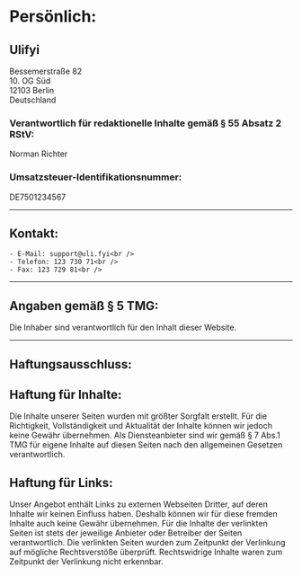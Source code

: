 # Persönlich:
## __Ulifyi__
  Bessemerstraße 82 <br />
  10. OG Süd <br />
  12103 Berlin <br />
  Deutschland <br /> 

  ### __Verantwortlich für redaktionelle Inhalte gemäß § 55 Absatz 2 RStV:__<br />
  Norman Richter

  ### __Umsatzsteuer-Identifikationsnummer:__<br />
  DE7501234567

---

## __Kontakt__:
    - E-Mail: support@uli.fyi<br />
    - Telefon: 123 730 71<br />
    - Fax: 123 729 81<br />

---

## Angaben gemäß § 5 TMG:
Die Inhaber sind verantwortlich für den Inhalt dieser Website.

---

## __Haftungsausschluss:__

## __Haftung für Inhalte:__

Die Inhalte unserer Seiten wurden mit größter Sorgfalt erstellt. Für die Richtigkeit, Vollständigkeit und Aktualität der Inhalte können wir jedoch keine Gewähr übernehmen. Als Diensteanbieter sind wir gemäß § 7 Abs.1 TMG für eigene Inhalte auf diesen Seiten nach den allgemeinen Gesetzen verantwortlich.

## __Haftung für Links:__
Unser Angebot enthält Links zu externen Webseiten Dritter, auf deren Inhalte wir keinen Einfluss haben. Deshalb können wir für diese fremden Inhalte auch keine Gewähr übernehmen. Für die Inhalte der verlinkten Seiten ist stets der jeweilige Anbieter oder Betreiber der Seiten verantwortlich. Die verlinkten Seiten wurden zum Zeitpunkt der Verlinkung auf mögliche Rechtsverstöße überprüft. Rechtswidrige Inhalte waren zum Zeitpunkt der Verlinkung nicht erkennbar.
